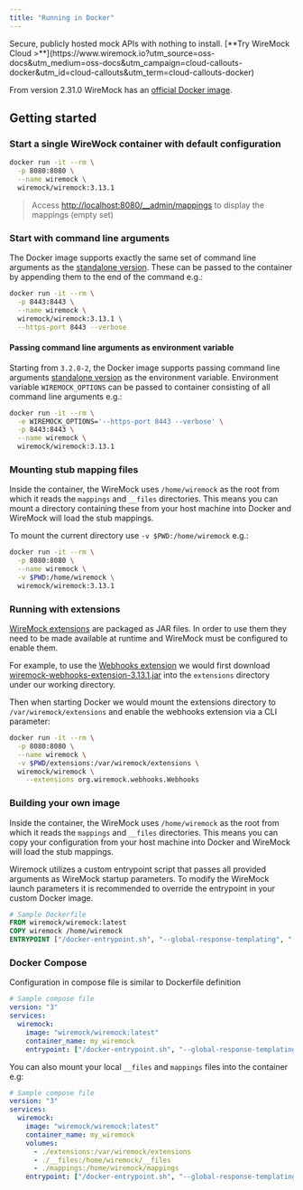 ```yaml
---
title: "Running in Docker"
---
```




<CloudCallout title="WireMock Cloud" icon="rocket">
    Secure, publicly hosted mock APIs with nothing to install.
    [**Try WireMock Cloud >**](https://www.wiremock.io?utm_source=oss-docs&utm_medium=oss-docs&utm_campaign=cloud-callouts-docker&utm_id=cloud-callouts&utm_term=cloud-callouts-docker)
</CloudCallout>

From version 2.31.0 WireMock has an [official Docker image](https://hub.docker.com/r/wiremock/wiremock).

## Getting started

### Start a single WireWock container with default configuration

```sh
docker run -it --rm \
  -p 8080:8080 \
  --name wiremock \
  wiremock/wiremock:3.13.1
```

> Access [http://localhost:8080/\_\_admin/mappings](http://localhost:8080/__admin/mappings) to display the mappings (empty set)

### Start with command line arguments

The Docker image supports exactly the same set of command line arguments as the [standalone version](../../standalone/#command-line-options).
These can be passed to the container by appending them to the end of the command e.g.:

```sh
docker run -it --rm \
  -p 8443:8443 \
  --name wiremock \
  wiremock/wiremock:3.13.1 \
  --https-port 8443 --verbose
```

#### Passing command line arguments as environment variable

Starting from `3.2.0-2`, the Docker image supports passing command line arguments [standalone version](../../standalone/#command-line-options) as the environment variable.
Environment variable `WIREMOCK_OPTIONS` can be passed to container consisting of all command line arguments e.g.:

```sh
docker run -it --rm \
  -e WIREMOCK_OPTIONS='--https-port 8443 --verbose' \
  -p 8443:8443 \
  --name wiremock \
  wiremock/wiremock:3.13.1
```

### Mounting stub mapping files

Inside the container, the WireMock uses `/home/wiremock` as the root from which it reads the `mappings` and `__files` directories.
This means you can mount a directory containing these from your host machine into Docker and WireMock will load the stub mappings.

To mount the current directory use `-v $PWD:/home/wiremock` e.g.:

```sh
docker run -it --rm \
  -p 8080:8080 \
  --name wiremock \
  -v $PWD:/home/wiremock \
  wiremock/wiremock:3.13.1
```

### Running with extensions

[WireMock extensions](../../extending-wiremock/) are packaged as JAR files. In order to use them they need to be made
available at runtime and WireMock must be configured to enable them.

For example, to use the [Webhooks extension](../../webhooks-and-callbacks/) we would first download [wiremock-webhooks-extension-3.13.1.jar](https://repo1.maven.org/maven2/org/wiremock/wiremock-webhooks-extension/3.13.1/wiremock-webhooks-extension-3.13.1.jar)
into the `extensions` directory under our working directory.

Then when starting Docker we would mount the extensions directory to `/var/wiremock/extensions` and enable the webhooks extension
via a CLI parameter:

```sh
docker run -it --rm \
  -p 8080:8080 \
  --name wiremock \
  -v $PWD/extensions:/var/wiremock/extensions \
  wiremock/wiremock \
    --extensions org.wiremock.webhooks.Webhooks
```

### Building your own image

Inside the container, the WireMock uses `/home/wiremock` as the root from which it reads the `mappings` and `__files` directories.
This means you can copy your configuration from your host machine into Docker and WireMock will load the stub mappings.

Wiremock utilizes a custom entrypoint script that passes all provided arguments as WireMock startup parameters. To modify the WireMock launch parameters it is recommended to override the entrypoint in your custom Docker image. 

```Dockerfile
# Sample Dockerfile
FROM wiremock/wiremock:latest
COPY wiremock /home/wiremock
ENTRYPOINT ["/docker-entrypoint.sh", "--global-response-templating", "--disable-gzip", "--verbose"]
```

### Docker Compose

Configuration in compose file is similar to Dockerfile definition

```yaml
# Sample compose file
version: "3"
services:
  wiremock:
    image: "wiremock/wiremock:latest"
    container_name: my_wiremock
    entrypoint: ["/docker-entrypoint.sh", "--global-response-templating", "--disable-gzip", "--verbose"]
```

You can also mount your local `__files` and `mappings` files into the container e.g:

```yaml
# Sample compose file
version: "3"
services:
  wiremock:
    image: "wiremock/wiremock:latest"
    container_name: my_wiremock
    volumes:
      - ./extensions:/var/wiremock/extensions
      - ./__files:/home/wiremock/__files
      - ./mappings:/home/wiremock/mappings
    entrypoint: ["/docker-entrypoint.sh", "--global-response-templating", "--disable-gzip", "--verbose"]
```
